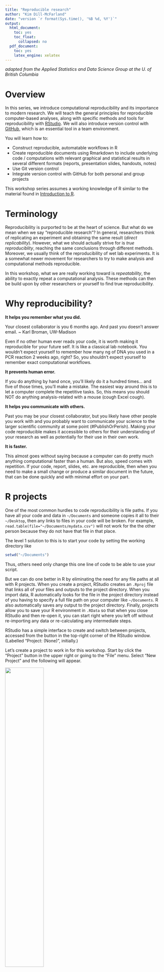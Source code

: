 ```yaml
---
title: "Reproducible research"
author: "Kim Dill-McFarland"
date: "version `r format(Sys.time(), '%B %d, %Y')`"
output:
  html_document:
    toc: yes
    toc_float:
      collapsed: no
  pdf_document:
    toc: yes
    latex_engine: xelatex
---
```

*adapted from the Applied Statistics and Data Science Group at the U. of British Columbia*  

# Overview
In this series, we introduce computational reproducibility and its importance to modern research. We will teach the general principles for reproducible computer-based analyses, along with specific methods and tools for reproducibility with [RStudio](https://www.rstudio.com/). We will also introduce version control with [GitHub](https://github.com/), which is an essential tool in a team environment.

You will learn how to:

* Construct reproducible, automatable workflows in R
* Create reproducible documents using Rmarkdown to include underlying code / computations with relevant graphical and statistical results in several different formats (reports, presentation slides, handouts, notes)
* Use Git version control
* Integrate version control with GitHub for both personal and group projects

This workshop series assumes a working knowledge of R similar to the material found in [Introduction to R]().

# Terminology
Reproducibility is purported to be at the heart of science. But what do we mean when we say "reproducible research"? In general, researchers think of replicating an experiment and obtaining the same result (*direct replicability*). However, what we should actually strive for is *true reproduciblity*, reaching the same conclusions through different methods. Moreover, we usually think of the reproducibility of wet lab experiments. It is a somewhat newer movement for researchers to try to make analysis and computational methods reproducible.

In this workshop, what we are really working toward is *repeatability*, the ability to exactly repeat a computational analysis. These methods can then be build upon by other researchers or yourself to find true reproducibility.

# Why reproducibility?
**It helps you remember what you did.**

Your closest collaborator is you 6 months ago. And past you doesn't answer email. ~ Karl Broman, UW-Madison

Even if no other human ever reads your code, it is worth making it reproducible for your future self. It is like a classical lab notebook. You wouldn't expect yourself to remember how many ng of DNA you used in a PCR reaction 2 weeks ago, right? So, you shouldn't expect yourself to remember exact computational workflows.

**It prevents human error.**

If you do anything by hand once, you'll likely do it a hundred times… and five of those times, you'll make a mistake. The easiest way around this is to let a computer complete the repetitive tasks. So, this means you should NOT do anything analysis-related with a mouse (cough Excel cough).

**It helps you communicate with others.**

Past you may be your closest collaborator, but you likely have other people you work with and you probably want to communicate your science to the larger scientific community at some point (#PublishOrPerish). Making your code reproducible makes it accessible to others for their understanding of your research as well as potentially for their use in their own work.

**It is faster.**

This almost goes without saying because a computer can do pretty much anything computational faster than a human. But also, speed comes with repetition. If your code, report, slides, etc. are reproducible, then when you need to make a small change or produce a similar document in the future, that can be done quickly and with minimal effort on your part.

# R projects
One of the most common hurdles to code reproducibility is file paths. If you have all your code and data in `~/Documents` and someone copies it all to their `~/Desktop`, then any links to files in your code will be broken. For example, `read.table(file="~/Documents/mydata.csv")` will not work for the the other person because they do not have that file in that place.

The level 1 solution to this is to start your code by setting the working directory like

```r
setwd("~/Documents")
```

Thus, others need only change this one line of code to be able to use your script.

But we can do one better in R by eliminating the need for any file paths at all with R projects. When you create a project, RStudio creates an `.Rproj` file that links all of your files and outputs to the project directory. When you import data, R automatically looks for the file in the project directory instead of you having to specify a full file path on your computer like `~/Documents`. R also automatically saves any output to the project directory. Finally, projects allow you to save your R environment in `.RData` so that when you close RStudio and then re-open it, you can start right where you left off without re-importing any data or re-calculating any intermediate steps.

RStudio has a simple interface to create and switch between projects, accessed from the button in the top-right corner of the RStudio window. (Labelled "Project: (None)", initially.)

Let's create a project to work in for this workshop. Start by click the "Project" button in the upper right or going to the "File" menu. Select "New Project" and the following will appear.

![](images/new.project1.png){width=50%} 

You can either create a project in an existing directory or make a new directory on your computer - just be sure *you* know where it is.

After your project is created, navigate to its directory using your Finder/File explorer. You will see the `.RProj` file has been created. Next, move or save all of the [workshop files from GitHub](https://github.com/EDUCE-UBC/workshops/tree/master/reproducible_research) into the project directory so that we can use it in this workshop.

To access this project in the future, simply double-click the `.RProj` file and RStudio will open the project or choose File > Open Project from within an already open RStudio window.

# R scripts
The next level of reproducibility in R is to use R scripts. You should never* input commands into the R console because they are not saved there. Instead, input them into an R script and run them from the script. Then, you have a record of all the steps you performed in an analysis.

*Well... not actually never. If you're using R as a fancy calculator, you're probably fine to perform some math in the console. And you likely don't want to save the time you use the help function `?`. But pretty much everything else should go in a script.

Let's practice this.

Create a new R script under File > New File > R script and input the following code

```r
# load packages
library(tidyverse)

# load data
dat <- read.csv("https://raw.githubusercontent.com/EDUCE-UBC/workshops_data_science/master/reproducible_research/data/data.csv")

# create plot of oxygen by depth
O2_plot <- quickplot(data=dat,
     x=O2_uM, 
     y=Depth_m, 
     colour=Season, 
     main="Saanich Inlet: Seasonal oxygen depth profile")

# save the plot
ggsave("O2_plot.png")
```

Save the file under the name "O2_plot.R".

Now we can execute our workflow a couple of different ways. We can:

1. open it in RStudio and run it
2. source it from the R console with `source("O2_plot.R")`
3. run it from the terminal
    - open the terminal (GitBash for Windows users)
    - navigate to your project directory
    - type `Rscript O2_plot.R` and press Enter

If we scripted our workflow right, running the script will produce the `O2_plot.png` file in our project directory. We can re-run it multiple times, (try it after deleting the plot), and it will always recreate the output. Congratulations, you've automated your workflow!

## Modularize by task

Keeping all of our analysis in one file is okay for a small example like this one. However, large analyses should be broken up into multiple scripts, each completing one step (like data cleaning, statistical analysis, plotting, etc.) and **saving the output** to a file on your computer.

Then, you can create a *driver script* that is just a list of `source` commands calling all your individual scripts.

Why go through this extra effort? Modular scripts allow you to:

* run individual steps manually if you need to
* get intermediate results in files that you can look at, save, and share
* execute another tool outside of R for a particular step in your workflow (*e.g.* python, Git, etc.)
* easily replace the driver with a full-blown workflow engine like *Make* (more on this later).

What would this look like for our example? The overall driver script would be

`RootScript.R`
```r
# load in data and packages
source("load.R")
# Create plot
source("plot.R")
```

And the individual step scripts could be

1. `load.R`
    ```r
# load data
dat <- read.csv("https://raw.githubusercontent.com/EDUCE-UBC/workshops_data_science/master/reproducible_research/data/data.csv")
    
write.csv(dat, "data.csv")
    ```

    - Note that we now need to save the data object to our computer with `write.csv` since it needs to be saved somewhere for use in the next script in the workflow.

2. `plot.R`
    ```r
# load packages
library(tidyverse)

# read in data
dat <- read.csv("data.csv")

# create plot of oxygen by depth
O2_plot <- quickplot(data=dat,
                     x=O2_uM, 
                     y=Depth_m, 
                     colour=Season, 
                     main="Saanich Inlet: Seasonal oxygen depth profile")

# save the plot
ggsave("O2_plot.png")
    ```

    - Note that loading of the `tidyverse` package has been moved from the start of our single script to the start of the `plot.R` script. Packages need to be loaded in the script(s) that use them, not all at once in the first script in your workflow.

Now we can run our driver script in the terminal with `Rscript RootScript.R`. This will run first `load.R` then `plot.R`, thus outputting the desired plot. You can easily see how this might scale up when you have dozens of scripts for a project!

## Use *Make*

[*Make*](https://www.gnu.org/software/make/) is an automation tool used to build executable programs and workflows. While it was originally designed to build software (link Linux), it now is widely used to manage projects where you have a number of input files and scripts that create a number of output files.

*Make* is language independent; so, it can work with scripts for any program. 

*Make* is basically just one level more advanced than driver scripts in that is not only runs a list of scripts, it also manages versions of all the associated files and keeps track of dependencies.

1. **_Make_ builds dependencies efficiently.** If an input file hasn't changed since its dependents were built, steps needed to build them don't need to be executed. In contrast, a driver script will run all steps no matter what.
2. **_Make_'s syntax provides a documentation of your project's workflow.** Because you must list dependencies up-front in a Makefile, it's easy to see what depends on what. This may not seem like a big deal in a straight pipeline as the one in our example, but once you have a web or network of dependencies, it's a lot easier to visualize what's going on by representing it this way.
3. **_Make_ is succinct.** *Make* allows expressing dependency patterns (*e.g.* each .PNG file is produced from the data in file X.csv by running `Rscript` on the .R file of the same name), so that you don't have to write out the recipe for building every single plot.
4. **_Make_ easily scales up.** If down the line, you add another plot to the outputs produced by your workflow, and use the same naming scheme, it will get picked up and automatically built the exact same way.

So how do we use Make?

We specify our workflow in a `Makefile` (note the capitalization). Please note that *Make* syntax is not the same as R. Tabs and spaces have very different and particular uses as you will see below. The general `Makefile` formula is below where the **horizontal space before "command" must be a tab**.

```Makefile
target1: dependency1 dependency2 dependencyN
    command --option argument(s)
    
target2: dependency1 dependency2 dependencyN
    command --option argument(s)
```

For our example workflow, the Makefile will look like this. You can make this file in any text editor, though working in the terminal with something like nano, Vmacs, etc. is best to avoid accidental formatting put in place by programs like Word.

```Makefile
all: O2_plot.png

data.csv: load.R
    Rscript load.R

O2_plot.png: data.csv plot.R
    Rscript plot.R
```

Note that if you copy-paste the above, you will need to manually edit the Makefile such that the horizontal spaces before "Rscript" are produced by a tab rather than spaces.

As with scripts, there are several way to execute your Makefile. You can:

1. run it from the terminal
    - open the terminal (GitBash for Windows users)
    - navigate to your project directory
    - type `system("make")` and press Enter
2. use a driver script containing the command `system("make")`

For the sake of best practices, the later is better since you then have a record of how you executed the Makefile. So update `RootScript.R` with 

```r
system("make")
```

And then execute your updated driver script in the terminal with `Rscript RootScript.R `. This should output the following as it runs through each R script in your Makefile. Voila! The plot appears in your directory.

```
Rscript load.R
Rscript plot.R
── Attaching packages ─────────────────────────────────────── tidyverse 1.2.1 ──
✔ ggplot2 2.2.1     ✔ purrr   0.2.5
✔ tibble  1.4.2     ✔ dplyr   0.7.5
✔ tidyr   0.8.1     ✔ stringr 1.3.1
✔ readr   1.1.1     ✔ forcats 0.3.0
── Conflicts ────────────────────────────────────────── tidyverse_conflicts() ──
✖ dplyr::filter() masks stats::filter()
✖ dplyr::lag()    masks stats::lag()
Saving 7 x 7 in image
```

### Exercise: *Make*

1. Alter a script and rerun `make`.
    - Change the plotting script slightly by adding `xlab` and `ylab` to rename the axes. Then, rerun `make` from the terminal.
    - What step(s) get executed?
2. Add to the current workflow with `make`.
    - Create a new script with the same plot now colored by whether or not microbial data exists for each sample (Add_data).
    - Add this script to your Makefile.
    - Rerun `make` to produce both plots at once.
    
*To make sure your code is executing successfully each time, it is best to delete the `.png` files each time so you can easily see the new output.*

# Reproducible R environment with `packrat`

You could be the most detailed and reproducible coder out there but unfortunately, there are often aspects of your workflow that are out of your hands. The most common of these in R is packages. New versions can change functions or even remove them. Parameters change and are added. As a result, your beautiful, reproducible code is bust if someone (including you) tries to use it with the the wrong version of a package.

*In theory*, version numbers should help you keep an eye on this with the general setup of MAJOR.MINOR.PATCH:

* MAJOR version when you make incompatible API changes
* MINOR version when you add functionality in a backwards-compatible manner
* PATCH version when you make backwards-compatible bug fixes

However, not all authors follow this setup religiously and while old R package versions are available on CRAN in the [archive area](http://cran.stat.sfu.ca/src/contrib/Archive), it is tedious to get them.

Fear not! R users realized this issue and developed the `packrat` package to deal with it. In conjunction with an R project, `packrat` records all the packages and versions used in that project. It also creates a private package library for the project, in which it will install a copy of all the required packages so that your projects are completely isolated from each other, even if they use mutually incompatible versions of other packages. As you continue to work on a project and perhaps use additional packages, update packages you are already using, or remove the need for a given package, `packrat` keeps track of all this to keep the project's private library up-to-date and as small as possible.

In general, it is not necessary to initiate `packrat` while you are actively working on a project on your own (since you know whether or not your code works on your machine with your versions of everything). However, it can be useful to use it right from the start if you are actively collaborating with others. Once you've installed the `packrat` package, you have the option to initiate it when you make a New Project.

![](images/new.project2.png){width=50%}

Otherwise, you an initiate `packrat` in an existing project like so.

```r
library(packrat)

packrat::init()
```

For those who are unfamiliar with R's `::` syntax, this allows you to call functions from a specific package. It is required when more than one package uses the exact same name for a function. In this case, we use it to specify that we want R to use the `init` function from `packrat` as opposed to `init` from Git.

*Your console may print out a bunch of errors about fontspec and typesetting engine if you initiate packrat from a project with Rmarkdown. This is a current issue with latex in R and can be ignored at this time.*

As you work on your project, you can check whether your current project matches all the versions in your saved `packrat` library,

```r
packrat::status()
```

Update the library with new packages or versions as needed,

```r
packrat::snapshot()
```

Or remove unneeded packages from the library.

```r
packrat::clean()
```

`packrat` also provides functions for "bundling" up your project and all its dependencies into a single file, which can be copied to another computer and "unbundled", instantly reproducing your environment on a new machine. 

```r
packrat::bundle()
  
packrat::unbundle()
```

Of note, most of these functions can also be done from the `packrat` menu that appears in the Packages tab in the lower right quadrant of RStudio.

While we're on the topic of versions, you also need to record the version of R as well as your current computing platform (operating system and hardware architecture) to ensure reproducibility. You can easily print all this information in R with `sessionInfo()`.

***

# Documents made reproducible
## What is a document really?
There are two main aspects of creating a document: **content and appearance**. These two features are bundled together in a markup language, so-called because authors used to "mark up" physical documents with instructions on how to display the various parts *e.g.* title size, indentations, justification, etc.

We don't often think about these as two separate things as it is customary to simultaneously create both with programs like MS Word and PowerPoint where the markup language is hidden behind GUI features and buttons. However, in the background, what you always have is a **source file** with content and instructions for appearance that can be rendered into a **viewable document**. Think of the source file as a pie recipe with ingredients list while the viewable document is the pie that results from following that recipe. 

To be reproducible, you should setup your files such that you only need to modify the source file and re-render to change the viewable document. This is not possible with programs like Word because you never truly see the source file. Moreover, if you have inserted static content like figures, you'd need to go into another program to edit those and re-paste them into the source file. Not very reproducible at all!

So, we will explore tools for creating this source file! Some powerful markup languages for developing source files are:

- LaTeX (through beamer) for PDF or slides
- Mark*down* (not *up*) for PDF, HTML, or slides

We will focus on markdown (`.md`) as it pertains to reproducible workflows in R.

## Rmarkdown

[Markdown](https://daringfireball.net/projects/markdown/) itself (outside of R) is a flexible language for creating source documents. It is simple to learn, easy to read, and very widely used. [Rmarkdown](https://rmarkdown.rstudio.com/) (`.Rmd`) is merely markdown with a few added features used in RStudio. 

Rmarkdown can be rendered to the following viewable document types. This is done using the `knitr` package with the Knit button in the upper left quadrant menu bar.

- `html_document`
- `word_document`
- `pdf_document` (requires LaTeX)
- `ioslides_presentation`: slides using HTML
- `beamer_presentation`: PDF slides (requires LaTeX)

In Rmd, you have the **header** and the **body**. 

- header: overall document settings in a language called YAML (one of the added features of `.Rmd` as compared to `.md`)
- body: content and appearance instructions in markdown

### YAML header
Let's create a new Rmarkdown document (File > New File > R Markdown...). Leaving the defaults (document, html output), our `.Rmd` file is already populated with a minimal YAML header like below.

```
---
title: "Untitled"
author: "Your Name"
date: '2018-06-22'
output: html_document
---
```

The header must be at the start of the document and be encased by `---`. As you can see, the basic YAML syntax is `appearanceInfo: content`. 

You can expand the header to customize your rendered document's appearance. For example, here is the header for this notes document.

```header1
---
title: "Reproducible research"
author: "Kim Dill-McFarland"
date: "version `r format(Sys.time(), '%B %d, %Y')`"
output:
  html_document:
    toc: yes
    toc_float:
      collapsed: no
  pdf_document:
    toc: yes
    latex_engine: xelatex
---
```

There are a few things here that you may find useful in your future reports. 

1. The `date` section is filed in with dynamic code that will automatically access your computer and input the current date in the format "version month day, year".
2. There is information for rendering in either html or pdf formats, though only the one on top will be rendered each time.
3. Under the html format, we have specified that we want a table of contents (`toc`) that floats as you scroll through the rendered html document and does not collapse into only high level headings.
4. Under the pdf format, we have also specified to use a table of contents, though floating and collapsing are not options in this format. In addition, we've changed the rendering language to be `xelatex` as opposed to the default `pdflatex`. In this case, we did this to make `packrat` work with Rmd.

### Exercise: YAML 
In your new `.Rmd`, replace the automatically populated header and contents with the following. Don't worry about the contents of the body yet; we'll go over that next.

```
---
title: "Learning Rmarkdown"
author: "Your Name"
date: "version `r format(Sys.time(), '%B %d, %Y')`"
output:
  html_document:
    toc: yes
    toc_float:
      collapsed: no
  pdf_document:
    toc: yes
    latex_engine: xelatex
---

# Header 1

## Subheading 1A

# Header 2

## Subheading 2A

## Subheading 2B
```

1. In the `date` section, play around with capital versus lowercase letters in the `'%B %d, %Y'` portion. Try to get the date in the format MO/DY/YR when you render (knit) the document.
2. Change `toc_float: collapsed: no` to `toc_float: yes`. What happens to the table of contents?
3. Remove `toc_float: collapsed: no`. What happens to the table of contents?
4. Change `toc: yes` to `toc: no`. What happens to the table of contents?

### Markdown body
#### (sub)Headings
The body of Rmd is organized by headings with `#`. The more `#` in a row there are, the farther in and smaller a heading will be. By default, only down to `###` are shown in the table of contents.

#### Vertical spacing
Headings automatically get vertical spaces around them. In your other content, you can separate 2 paragraphs with a *half* pt space with **double spaces** at the end of the first paragraph. Or you can separate with with a *full* pt space with **2 hard returns** at the end of the first paragraph. 

This is separated  
by double spaces while this is separated

by 2 hard returns.

Note that a **single hard return** is simply treated as a space and the two paragraphs will run together.

#### Text/font
`*italics*` or `_italics_`  
`**bold**` or `__bold__`

`superscript^2^`  
`subscript~2~`

`~~strikethrough~~`

` `looks like code` `

#### Links
To websites:  
`[link](www.rstudio.com)`

To local images:  
`![caption](path/to/image.png)`

To web images:  
`![caption](http://example.com/image.png)`

#### Lists

```
* unordered list
* item 2
  + sub-item 1
  + sub-item 2
```
```
1. ordered list
2. item 2
  + sub-item 1
  + sub-item 2
```

#### Formulae
Use `$` to denote formulas. Inline formulas are surrounded by single `$` while new line formulas use `$$`.

`$a_1^2 + a_2^2 = a_3^2$` gets typeset to $a_1^2 + a_2^2 = a_3^2$.

`$$ \bar{x} = \frac{1}{n} \sum_{i=1}^n x_i $$` gets typeset as $$ \bar{x} = \frac{1}{n} \sum_{i=1}^n x_i $$

For more math symbols, see [here](http://csrgxtu.github.io/2015/03/20/Writing-Mathematic-Fomulars-in-Markdown/).

## Static documents 
All that we've gone over thus far contributes to Rmd static documents, or those that don't change every time you render them. For example, [our workshops README](https://github.com/EDUCE-UBC/workshops/blob/master/README.md) is in md and is simply a collection of text and `.png` images. There is no real "code" so-to-speak.

It may seem silly to write static documents in markdown if you're already familiar with programs like MS Word. However, as you will see when we get to Git, there are some distinct advantages to markdown when it comes to version control. More on this later!

### At home exercise: Rmarkdown
1. Convert your notes from this workshop into an `.Rmd`.
    - Try use use headings, bold/italic, links, etc.
    
## Dynamic documents

The true power of Rmd for reproducible research comes with *dynamic* documents. These not only contain static content like text and images but also code chunks that run R code (and other languages) and display the outputs, be they descriptive, statistical, graphical, etc.

This means you don't need to copy-paste your analysis results into a document for reporting. No more fiddling with Excel graphs pasted into Word! No more completely remaking reports from scratch! No more collaborators asking how *exactly* you made that figure!

Some people even write their entire thesis in markdown, so anything is possible!

### Code chunks
An R code chunk is formatted as

    `r ''````{r}
    Your
    code
    here
    ```

For example, we can read in the data and packages for this workshop in our Rmarkdown file with

    `r ''````{r}
    # load packages
    library(tidyverse)

    # load data
    dat <- read.csv("https://raw.githubusercontent.com/EDUCE-UBC/workshops_data_science/master/reproducible_research/data/data.csv")
    ```

```r
#Actually read in the data for Rmd
# load packages
library(tidyverse)

# load data
dat <- read.csv("https://raw.githubusercontent.com/EDUCE-UBC/workshops_data_science/master/reproducible_research/data/data.csv")
```

Chunks have lots of [customizable options](https://yihui.name/knitr/options/) that impact how their output looks in the rendered document like whether or not to show the underlying R code or warnings or messages, figure size, etc.

### Inline code
Small bits of code can also be placed inline with

    `r '\x60r your code here\x60'`

For example, you many be writing an abstract and want to state

> "We obtained geochemical data for X samples, Y of which had corresponding microbial data." 

You could fill in the numbers yourself but what if you get more data later on? What if you remove samples that upon preliminary analysis, are not high enough quality? Well, then you'd have to go back and edit your abstract by-hand.

Or markdown could do it for you! With the data we used previously in this workshop, you could instead write

> "We obtained geochemical data for `nrow(dat)` samples, `nrow(filter(dat, Add_data==TRUE))` of which had corresponding microbial data."

which renders to

> "We obtained geochemical data for `r nrow(dat)` samples, `r nrow(filter(dat, Add_data==TRUE))` of which had corresponding microbial data."

Now if you change the number of samples in the data frame with all your samples (`dat`), your abstract will fix itself with a simple re-render.

### Exercise: dynamic Rmd

1. Create a new `.Rmd` and replicate part of our Introduction to R workshop found in the `dynamic_R_challenge.html` document provided.

# Slides made reproducible

Slides can also be created in `.md/.Rmd` either as static documents or with dynamic code. The formatting in the body is the same **except**

* each header `##` indicates a new slide
* lists can be revealed incrementally using `> -` for bullets

There are several [rendering options](https://rmarkdown.rstudio.com/lesson-11.html) for Rmd slides with [examples](https://rmarkdown.rstudio.com/gallery.html) of the default appearances. It is quite difficult to change the overall look of markdown slides so it is best to pick a render package that is near the look you want. You can specify your render package of choice as the `output` in the YAML header of the `.Rmd`.

```
---
title:
author:
date:
output: ioslides_presentation
---
```

As the syntax of slides is the same as documents, we will not go into detail during this workshop but checkout the slides `.Rmd` in the workshop material to see how slides were made for this workshop!

### At home exercise: slides
1. The next time you have to give lab meeting, present in a class, lead a discussion, etc., try making your slides in Rmd. Once you get some practice, it take no more time than PowerPoint!

# Rmd in your workflow

To incorporate Rmd into your reproducible workflow, you can render an `.Rmd` document in your *Make* file with `rmarkdown::render("input_file.Rmd")`.

# Publish with Rpubs.com

[Rpubs.com](http://rpubs.com/) is a free online service from RStudio that let's you put your Rmarkdown documents online with a push of the button. After you register online, you can simply click the "Publish" button (blue dot with 2 blue curves around it) in the upper right corner of the toolbar for your markdown document in RStudio. This sends the rendered html to the site. For some examples, see [here](http://rpubs.com/dillmcfarlan).

***

# Git
## What is version control?
Version control is any means of recording changes to file(s) over time so that you can recall or revert back to specific versions later.

One method of version control you may have employed in the past is dated or versioned file names like `myFile_2018.06.25.txt` or `myFile_v1.2.txt`. While these systems can get the job done, you end up will a long list of files that take up storage space and have little information on how they differ. It remains up to you to remember or tell someone what date or version to go back to for whatever purpose is needed. 

And heaven forbid you stamp a file with `final`!

![http://www.phdcomics.com/comics/archive.php?comicid=1531](images/phdcomics-final.png)

## Why Git?

There is a better way to version control with distributed systems, and [Git](https://git-scm.com/) is one such language/program. While Git can be used to track changes for any file type, it is most useful with text-based files like `.txt`, `.Rmd`, `.R`, etc. because these are *source files* with the appearance directions clearly noted and not hidden behind a GUI. Think of Git like the "track changes" feature of MS Word, except there is a record of the changes after you "accept" them.

The advantages of distributed version control over naming methods are that:

- it is easy to see what changed when (time-stamped), why (commented), and by whom (author identified)
- you can jump back to any point in time since the file's creation, not just versions you deemed important enough to save at the time
- you have the freedom to experiment, try something crazy even, because you can always go back to the last known good version
- you can work on 2+ different versions in parallel
- you are able manage contributions from multiple people (see later section on GitHub)

Specifically, we are using Git, as opposed to another program, because it:

- is very fast, even for projects with hundreds of files and years of history
- doesn't require access to a server
- is already extremely popular

## Git on your computer
All Git functions are accessed from the command line with `git` followed by the function name like `git init`. You do not need to open a specific program other than your terminal. The commands used in this section are summarized in the following infographic. Please refer to it as we progress through the examples.

![](images/Git_basic.png)

### Initialize a repo (`git init`)
Git will not implement version control on your files until you tell it to do so. This is accomplished by initializing a repository with `init`.

First, create a directory on your desktop named `TestRepo`. Then, open your terminal/GitBash, navigate to the `TestRepo` directory, and initialize it as a repo with 

```
git init
```

You should see an output similar to the following showing that Git knows this directory is a repo.

```
Initialized empty Git repository in /Users/kim/Desktop/TestRepo/.git/
```

If you now list all the files in the `TestRepo` directory with `ls -a`, you will see a `.git` file that designates that this directory is a Git repo. Nothing about the directory itself has changed; Git just now knows to track it for version control.

### Add files (`git add`)
Create a `README.md` using a text editor of your choice and include the following as the contents of this file.

```
This is a README for my first Git repo.
```

Now that we've added a file, we can query if there are any differences between our local `TestRepo` directory and the version controlled repo with 

```
git status
```

```
On branch master

No commits yet

Untracked files:
  (use "git add <file>..." to include in what will be committed)

  README.md
  
nothing added to commit but untracked files present (use "git add" to track)
```

We see that `README.md` simply being in a repo does not automatically tell Git to track this file; it remains "untracked". So, we must add the file to Git tracking. We can either add just this file specifically with

```
git add README.md
```

Or if we had more than 1 file to add at once, we could add all with

```
git add .
```

Now we see with `git status` that our README is tracked but not committed.

```
On branch master

No commits yet

Changes to be committed:
  (use "git rm --cached <file>..." to unstage)

	new file:   README.md
```

### Git staging area (index)
If the file is tracked but not committed (*i.e.* version saved), where is it? Well, Git has a staging area (also called the index) where a version of a file is stored prior to it being more permanently saved as a committed version. 

This is useful because sometimes you may want to:

* save a version as a back-up in the short-term but do not want to permanently save that version in the long-term
* complete many small changes separately but save them all together as 1 new version
* compare your current version with the last committed version without causing any conflicts in your repo

### Commit changes (`git commit`)
Once you have a version you want to save for all time, you need to `commit` it from the index to the repo. It is best practices to include a message with each commit using `git commit -m "Your message here"`. You wouldn't believe the number of commits with a message simply of "typo"! We will use the following to commit our first version of `TestRepo` with the README.

```
git commit -m "Initialize README"
```
 
```
[master (root-commit) 151a8dc] Initilaize README
 1 file changed, 1 insertion(+)
 create mode 100644 README.md
```

You receive a summary of how many files were changed and what those changes where (though exact ID numbers will be specific to your repo).

Now with `git status`, we see that our local directory, index, and repo are all identical.

```
On branch master
nothing to commit, working tree clean
```

### Exercise: Git add and commit
1. Change a file and commit the new version.
  - Add the following to your `README.md` file, where you fill in your name.
    ```
  My name is Kim Dill-McFarland.  
    ```
  - Using a combination of `git status, add, and commit`, determine if your version matches your repo and commit the new version *with a comment* as needed.
  - Note the messages Git outputs in the terminal as you complete each step. They are very informative and helpful!

## Compare versions (`git status` and `diff`)
Since we are working with a single, small file in a small repo, it is easy to remember what versions in where. However, as you make larger files and repos, sometimes you will not know this. So, Git has functions for comparing versions.

![](images/Git_compare.png)

Your `git status` should be up-to-date after the previous exercise. Now let's create some differing versions in our local, index, and repo.

Add your birthday to `README.md` and `git add .` this change *but do not commit*. Then add your favorite color and *do not add or commit* this change. So, now we have versions the following versions.

* local: name, birthday, color
* index: name, birthday
* repo: name

We can determine what version is where with various parameters in `git diff`. Added lines are indicated by +, deleted lines by -, and changed lines by showing both versions inline.

* `git diff`: local vs. index
    ```
 This is a README for my first Git repo.
 My name is Kim Dill-McFarland.
 My birthday is Nov 29.
+My favorite color is purple.
    ```
* `git diff --cached HEAD`: index vs. repo 
    ```
 This is a README for my first Git repo.
 My name is Kim Dill-McFarland.
+My birthday is Nov 29.    
    ```
* `git diff HEAD`: local vs. repo
    ```
 This is a README for my first Git repo.
 My name is Kim Dill-McFarland.
+My birthday is Nov 29.
+My favorite color is purple.
    ```

And so if you are unsure which version you are using (local) or which one you want to revert to, `diff` can show you.

## Past commits (`git log` and `show`)

You'll notice in the `diff` commands referencing the repo, it is referred to as HEAD. This is the most recent commit version in the repo and you can go back farther with `HEAD~##`.

Let's `add and commit` our current changes so that we have multiple commits to look at. Since we never committed the version with only the birthday added, this version is lost with a new `git add`.

We can see all past commits in this repo with

```
git log
```

```
commit 0eafc7f9ac7b1f9adb239e730aead874a7888854 (HEAD -> master)
Author: Kim Dill-McFarland <kdillmcfarland@gmail.com>
Date:   Tue Jun 26 14:46:42 2018 -0700

    Add birthday and fav color

commit d4f6f1869c9846ba1809e58e3c5608af79383549
Author: Kim Dill-McFarland <kdillmcfarland@gmail.com>
Date:   Tue Jun 26 14:28:23 2018 -0700

    Add name

commit a2f0948cd60b3c1e17aaaf45fad966cf924e085d
Author: Kim Dill-McFarland <kdillmcfarland@gmail.com>
Date:   Tue Jun 26 14:27:02 2018 -0700

    Initialize README
```

Or view a specific past version using `HEAD~##`. For example, we can view our first commit which is `HEAD~2`

```
git show HEAD~2
```

```
Author: Kim Dill-McFarland <kdillmcfarland@gmail.com>
Date:   Tue Jun 26 14:27:02 2018 -0700

    Initialize README

diff --git a/README.md b/README.md
new file mode 100644
index 0000000..862c717
--- /dev/null
+++ b/README.md
@@ -0,0 +1 @@
+This is a README for my first Git repo.
```

## Branches (`git checkout -b`)
![](images/Git_branch.png)

One of the best ways to avoid the need to undo anything in Git is to use branches. These are copies of your repo that you can work on independently of the "master" without impacting the master but still version control changes as you go. You can then choose to merge the branch with the master if you want to keep those changes or abandon the branch and go back the to the master if you do not want to keep those changes.

You may have noticed that many of our previous Git outputs start with `On branch master`. This is because by default, we were working on the master branch of the project (the only branch up to this point).

Branches are particularly useful to:

* test new features without breaking the current working code
* collaborate in parallel
* follow a risky idea that has the potential to break your working code
* develop the same base code into 2+ other applications

To start a new branch, first make sure that everything is up-to-date with `git status`. Then, `checkout` or create and move into a new branch using the branch `-b` parameter.

```
git checkout -b new_branch master
```

With `git status`, we see that we are in the new branch.

```
On branch new_branch
nothing to commit, working tree clean
```

Now we can make changes in this branch without impacting the master branch. Go ahead and edit `README.md` and pick a new favorite color. Then `add and commit` this change in your new_branch.

The two branches no longer match so we must merge them and decide which version(s) to keep. To do so, we must

1. Move back into the master branch `git checkout master`
2. Merge the branches `git merge new_branch` which overwrites the older master branch with our new changes in the new_branch

## Merge conflicts (`git merge`)

Merging works simply if only 1 of the branches being merged has be altered since it branched off. If both branches contain non-synonymous changes, there will be a conflict.

You resolve a conflicts by merging, opening the file(s) with conflict(s), editing until you have the version you want, and saving the new, correct merged version with `add and commit`.

### Exercise: branches and conflicts.
1. Create a new_branch2 (since new_branch was already merged into master).
2. Edit `README.md` in new_branch2 by adding your middle name. Add and commit to this branch.
3. Edit `README.md` in master by removing your last name. Add and commit to this branch.
4. Merge master and new_branch2.
5. Open `README.md` and look for markers `<<<<<<`, `=======`, and `>>>>>>` to denote conflicts.
6. Edit to your name of choice, making sure to remove the markers.
7. Add and commit to master.

Conflict solved!

## Summary of Git
Thus far, we have covered the main Git terms and functions that you will need to enact version control on your own computer (summarized below).

### Terms

- **Repository**: the contents (directory/folder) of a project including all history and versions for all files in that project
- **Commit**: a snapshot of the state of the repository at a given point in time including the author, time, and a comment
- **Staging/Index**: files marked for inclusion in the next commit as whatever version that they were *at the time they were staged*, not necessarily the most up-to-date version on your computer
- **Branch**: a named sequence of commits kept separate from the original "master" sequence
- **Merge**: including changes from one branch into another
- **Conflict**: parallel changes to the same section(s) of a file that can't be automatically merged

### Commands
* `status`: query for differences in versions in local, index, or repo
* `init`: initialize a repo
* `add`: add files to the index (staging) prior to committing
* `commit -m`: save changes in the index as a time-stamped version with comment (message)
* `diff (HEAD) (--cached HEAD)`: compare file versions in the local vs. index (local vs. repo) (index vs. repo)
* `log`: show list of previous commits in the current repo
* `show`: show a detail account of a previous commit
* `checkout`: create and move between branches or the local, index, and repo
    - Not shown here but `checkout HEAD` can be used to move to a past commit and re-instate file versions from that commit
* `merge`: combine changes from a branch into the master repo (may result in conflicts)

To checkout more Functionalities in Git, see a [list of all Git commands](https://git-scm.com/docs).

# Collaborate with GitHub
[GitHub](https://github.com/) is a web service for hosting Git repositories - content and version history. It has web and GUI interfaces as well as many tools for facilitating collaboration within repos.

![](images/GitHub.png)

Similar to our decision to use Git, GitHub finds much of its strength in that is is widely popular and easy to use. If you make the choice to use Git, then GitHub is the natural choice for hosting and collaboration.

## GitHub via command line
### Configure your computer (`git config`)
Prior to this workshop, you should have signed-up for a free GitHub account. You now need to link your computer to your GitHub account using the email from this account and whatever name you want stamped on your commits. This need only be done once on your computer.

```
git config --global user.name "Your Name"

git config --global user.email "youremail@email.com"
```

### Make an online repo
Next we will make an online GitHub repo to link our local repo to. In a browser, navigate to your [GitHub](https://github.com/) account homepage and click "New repository".

![](images/new_repo.png){width=50%}

Name the repo `TestRepo` and create it. GitHub then gives you the URL for this repo. 

![](images/repoURL.png)

### Link local and online repo (`git remote`)

Finally, we will link our TestRepo to the online GitHub repo using the URL provided.

You link it to your local directory and repo by using *your specific repo URL* in the following command in your terminal. Make sure your terminal is still pointing at the correct directory!

```
git remote add origin https://remote_repository_URL
```

### Update an online repo (`git push`)
If no errors occur, you can now upload your local repo to GitHub with `push`. The first time you push, you need to specify to GitHub that you are pushing from the master repo.

```
git push -u origin master
```

All subsequent push commands for this repo can simply be

```
git push
```

If you go back to your browser and refresh your page, you should now see `README.md` in your online repo.

Once your local repo is fully linked with its online GitHub repo, you can go about version control as you normally would (change files > add > commit). When you have a committed version of the repo that you want to backup or share to GitHub, you `git push`.

## Multiple computers or users
### Copy an online repo (`git clone`)
If you are the only one working on your repo and only work on it from 1 computer, then GitHub acts as a one-way street. You push things there for storage, sharing, etc. and should only need to pull them back down if something terrible happens to your computer.

However, GitHub also allows work on a repo from multiple computers and by multiple different users. You or others can copy an online GitHub repo to your computer with 

```
git clone URL.of.the.repo
```

### Update from the online repo (`git fetch` and `pull`)
Now when you have multiple copies of a repo potentially being worked on and `push`ed to GitHub from multiple computers or people, the version on GitHub may be more up-to-date than the one you have on the computer you happen to currently be working on.

To update you local repo from GitHub, you must go through a staging area (index) similar to the one in-between your local directory and repo. You can place GitHub content in this index with

```
git fetch
```

And use `git status` to compare your local and GitHub versions. Then, if you decide you want to update your local version, you reverse push with

```
git pull
```

### Exercise: multiple repo users
In pairs:

1. UserA: Use `git clone` to copy the `TestRepo` UserB.
2. UserB: Make a change to `README.md` in your repo and `push` that change to GitHub.
3. UserA: Update your copy of UserB's repo.
4. Switch roles!

# GitHub GUI
After all this command line work, we now reveal to you that you can use Git in [GUI form](https://desktop.github.com/). While the GUI is useful for simple `commit, push, pull` activities, some functions (like hard resets, undos, etc.) are still only available via command line. We encourage you to explore both the command line and GUI forms of Git as you practice.

You can explore all the repos on your computer,

![](images/GitHubGUI1.png){width=50%}

see specific changes to text based files,

![](images/GitHubGUI2.png)

and add, commit, push from the GUI.

![](images/GitHubGUI3.png){width=50%}

# Git in RStudio
Working in an R project in a directory that is also a Git repo will reveal a Git tab in the upper right quadrant of RStudio.

To see this, close and then move your workshop project directory into your `TestRepo`. Re-open the project (from `.Rproj`) and navigate to this Git tab.

You will see that similar to the GitHub GUI you can see `diff` and `commit` changes directly from RStudio as well as see a summary (M: modify, D: delete, ?: add) of changes in the project since your last commit.

![](images/RStudio_Git.png){width=75%}

# Additional resources
#### Reproducible research
- [Software Carpentry](https://software-carpentry.org/lessons/) including lessons on Git, Rmd, and reproducible research
- [Riffomonas](http://www.riffomonas.org/) including reproducible research methods in R

#### R/RStudio
- [packrat tutorial](https://rstudio.github.io/packrat/walkthrough.html)
- [Rmarkdown cheatsheet](https://www.rstudio.com/wp-content/uploads/2015/02/rmarkdown-cheatsheet.pdf)
- [Rmarkdown tutorials](https://rmarkdown.rstudio.com/lesson-1.html)
- [Git in RStudio](http://r-bio.github.io/intro-git-rstudio/)

#### Git/GitHub
- [Git cheatsheet](https://gist.github.com/davfre/8313299)
- [List of all Git commands](https://git-scm.com/docs)
- [Git tutorial](https://git-scm.com/docs/gittutorial)
- [Git Pro EBook](https://git-scm.com/book/en/v2)
- [Git help](https://help.github.com/)
- [Build a web site from a repo!](https://pages.github.com/)
- Explore [private repositories](https://github.com/pricing) and [organizations](https://help.github.com/articles/about-organizations/)